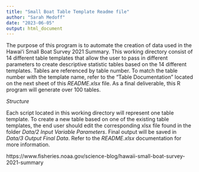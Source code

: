 ---
title: "Small Boat Table Template Readme file"
author: "Sarah Medoff"
date: "2023-06-05"
output: html_document
---

The purpose of this program is to automate the creation of data used in the Hawaiʻi Small Boat Survey 2021 Summary. This working directory consist of 14 different table templates that allow the user to pass in different parameters to create descriptive statistic tables based on the 14 different templates. Tables are referenced by table number.  To match the table number with the template name, refer to the "Table Documentation" located on the next sheet of this *README.xlsx* file. As a final deliverable, this R program will generate over 100 tables. 

*Structure* 

Each script located in this working directory will represent one table template. To create a new table based on one of the existing table templates, the end user should edit the corresponding xlsx file found in the folder *Data/2 Input Variable Parameters*. Final output will be saved in *Data/3 Output Final Data*. Refer to the *README.xlsx* documentation for more information. 

https://www.fisheries.noaa.gov/science-blog/hawaii-small-boat-survey-2021-summary 
